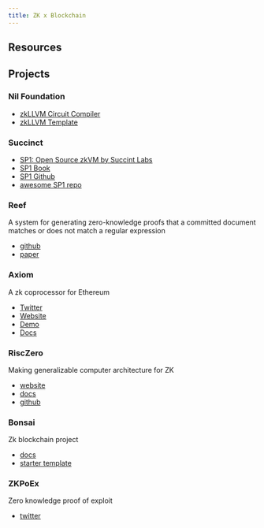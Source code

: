 ```yaml
---
title: ZK x Blockchain
---
```


## Resources

## Projects 

### Nil Foundation

- [zkLLVM Circuit Compiler](https://github.com/NilFoundation/zkLLVM)
- [zkLLVM Template](https://github.com/NilFoundation/zkllvm-template)

### Succinct

- [SP1: Open Source zkVM by Succint Labs](https://blog.succinct.xyz/introducing-sp1/)
- [SP1 Book](https://succinctlabs.github.io/sp1/)
- [SP1 Github](https://github.com/succinctlabs/sp1)
- [awesome SP1 repo](https://github.com/gakonst/awesome-sp1)

### Reef

A system for generating zero-knowledge proofs that a committed document matches or does not match a regular expression

- [github](https://github.com/eniac/Reef)
- [paper](https://eprint.iacr.org/2023/1886)

### Axiom 

A zk coprocessor for Ethereum

- [Twitter](https://twitter.com/axiom_xyz)
- [Website](www.axiom.xyz)
- [Demo](demo.axiom.xyz)
- [Docs](docs.axiom.xyz)

### RiscZero 

Making generalizable computer architecture for ZK

- [website](https://www.risczero.com/)
- [docs](https://dev.risczero.com/)
- [github](https://github.com/risc0/risc0)

### Bonsai

Zk blockchain project

- [docs](https://dev.bonsai.xyz/)
- [starter template](https://github.com/risc0/bonsai-foundry-template)

### ZKPoEx 

Zero knowledge proof of exploit

- [twitter](https://twitter.com/zkpoex)


